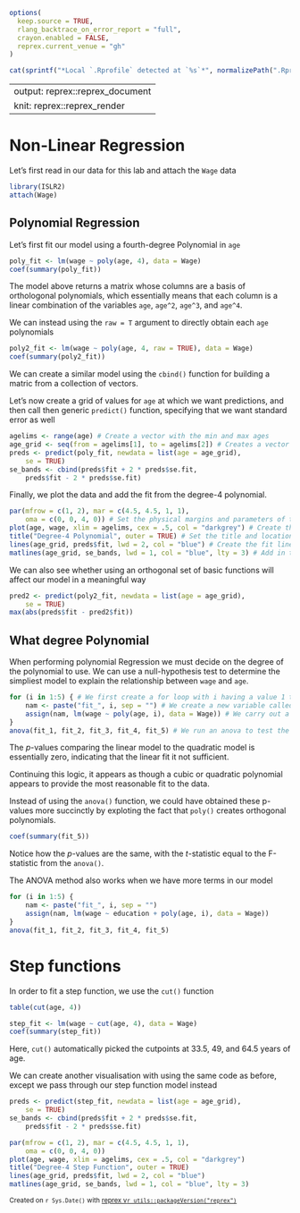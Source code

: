```r
options(
  keep.source = TRUE,
  rlang_backtrace_on_error_report = "full",
  crayon.enabled = FALSE,
  reprex.current_venue = "gh"
)
```

```r
cat(sprintf("*Local `.Rprofile` detected at `%s`*", normalizePath(".Rprofile")))
```

---
output: reprex::reprex_document
knit: reprex::reprex_render
---

# Non-Linear Regression

Let's first read in our data for this lab and attach the `Wage` data

```r
library(ISLR2)
attach(Wage)
```

## Polynomial Regression

Let's first fit our model using a fourth-degree Polynomial  in `age`

```r
poly_fit <- lm(wage ~ poly(age, 4), data = Wage)
coef(summary(poly_fit))
```

The model above returns a matrix whose columns are a basis of orthologonal polynomials, which essentially means that each column is a linear combination of the variables `age`, `age^2`, `age^3`, and `age^4`.

We can instead using the `raw = T` argument to directly obtain each `age` polynomials

```r
poly2_fit <- lm(wage ~ poly(age, 4, raw = TRUE), data = Wage)
coef(summary(poly2_fit))
```

We can create a similar model using the `cbind()` function for building a matric from a collection of vectors.

Let's now create a grid of values for `age` at which we want predictions, and then call then generic `predict()` function, specifying that we want standard error as well

```r
agelims <- range(age) # Create a vector with the min and max ages
age_grid <- seq(from = agelims[1], to = agelims[2]) # Creates a vector which contains all the values from the first index of age to the last index
preds <- predict(poly_fit, newdata = list(age = age_grid),
    se = TRUE)
se_bands <- cbind(preds$fit + 2 * preds$se.fit,
    preds$fit - 2 * preds$se.fit)
```

Finally, we plot the data and add the fit from the degree-4 polynomial.

```r
par(mfrow = c(1, 2), mar = c(4.5, 4.5, 1, 1),
    oma = c(0, 0, 4, 0)) # Set the physical margins and parameters of the plot
plot(age, wage, xlim = agelims, cex = .5, col = "darkgrey") # Create the plot using the vectors we created earlier
title("Degree-4 Polynomial", outer = TRUE) # Set the title and location
lines(age_grid, preds$fit, lwd = 2, col = "blue") # Create the fit line from the 4th degree polynomial
matlines(age_grid, se_bands, lwd = 1, col = "blue", lty = 3) # Add in the standard error line
```

We can also see whether using an orthogonal set of basic functions will affect our model in a meaningful way

```r
pred2 <- predict(poly2_fit, newdata = list(age = age_grid),
    se = TRUE)
max(abs(preds$fit - pred2$fit))
```

## What degree Polynomial

When performing polynomial Regression we must decide on the degree of the polynomial to use. We can use a null-hypothesis test to determine the simpliest model to explain the relationship between `wage` and `age`.

```r
for (i in 1:5) { # We first create a for loop with i having a value 1 to 5
    nam <- paste("fit_", i, sep = "") # We create a new variable called fit_i
    assign(nam, lm(wage ~ poly(age, i), data = Wage)) # We carry out a polynomial fit of i and assign it to fit_i
}
anova(fit_1, fit_2, fit_3, fit_4, fit_5) # We run an anova to test the null hypothesis]
```

The *p*-values comparing the linear model to the quadratic model is essentially zero, indicating that the linear fit it not sufficient. 

Continuing this logic, it appears as though a cubic or quadratic polynomial appears to provide the most reasonable fit to the data. 

Instead of using the `anova()` function, we could have obtained these p-values more succinctly by exploting the fact that `poly()` creates orthogonal polynomials.

```r
coef(summary(fit_5))
```

Notice how the *p*-values are the same, with the *t*-statistic equal to the F-statistic from the `anova()`. 

The ANOVA method also works when we have more terms in our model

```r
for (i in 1:5) {
    nam <- paste("fit_", i, sep = "")
    assign(nam, lm(wage ~ education + poly(age, i), data = Wage))
}
anova(fit_1, fit_2, fit_3, fit_4, fit_5)
```

# Step functions

In order to fit a step function, we use the `cut()` function

```r
table(cut(age, 4))
```

```r
step_fit <- lm(wage ~ cut(age, 4), data = Wage)
coef(summary(step_fit))
```

Here, `cut()` automatically picked the cutpoints at 33.5, 49, and 64.5 years of age. 




We can create another visualisation with using the same code as before, except we pass through our step function model instead

```r
preds <- predict(step_fit, newdata = list(age = age_grid),
    se = TRUE)
se_bands <- cbind(preds$fit + 2 * preds$se.fit,
    preds$fit - 2 * preds$se.fit)
```

```r
par(mfrow = c(1, 2), mar = c(4.5, 4.5, 1, 1),
    oma = c(0, 0, 4, 0))
plot(age, wage, xlim = agelims, cex = .5, col = "darkgrey")
title("Degree-4 Step Function", outer = TRUE)
lines(age_grid, preds$fit, lwd = 2, col = "blue")
matlines(age_grid, se_bands, lwd = 1, col = "blue", lty = 3)
```


<sup>Created on `r Sys.Date()` with [reprex v`r utils::packageVersion("reprex")`](https://reprex.tidyverse.org)</sup>
